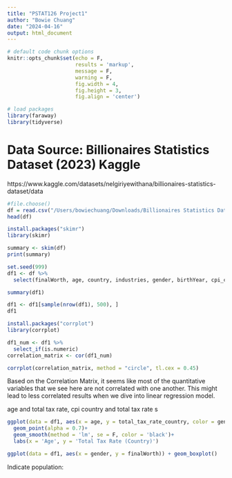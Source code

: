 ```yaml
---
title: "PSTAT126 Project1"
author: "Bowie Chuang"
date: "2024-04-16"
output: html_document
---
```


```r
# default code chunk options
knitr::opts_chunk$set(echo = F,
                      results = 'markup',
                      message = F, 
                      warning = F,
                      fig.width = 4,
                      fig.height = 3,
                      fig.align = 'center') 

# load packages
library(faraway)
library(tidyverse)
```

# Data Source: Billionaires Statistics Dataset (2023) Kaggle
https://www.kaggle.com/datasets/nelgiriyewithana/billionaires-statistics-dataset/data


```r
#file.choose()
df = read.csv("/Users/bowiechuang/Downloads/Billionaires Statistics Dataset.csv")
head(df)
```
```r
install.packages("skimr")
library(skimr)
```

```r
summary <- skim(df)
print(summary)

```

```r
set.seed(999)
df1 <- df %>% 
  select(finalWorth, age, country, industries, gender, birthYear, cpi_country, gdp_country,  tax_revenue_country_country, total_tax_rate_country) %>% drop_na()
```

```r
summary(df1)
```

```r
df1 <- df1[sample(nrow(df1), 500), ]
df1
```

```r
install.packages("corrplot")
library(corrplot)
```

```r
df1_num <- df1 %>%
  select_if(is.numeric)
correlation_matrix <- cor(df1_num)

corrplot(correlation_matrix, method = "circle", tl.cex = 0.45)

```
Based on the Correlation Matrix, it seems like most of the quantitative variables that we see here are not correlated with one another. This might lead to less correlated results when we dive into linear regression model. 

age and total tax rate, cpi country and total tax rate s

```r
ggplot(data = df1, aes(x = age, y = total_tax_rate_country, color = gender))+
  geom_point(alpha = 0.7)+
  geom_smooth(method = 'lm', se = F, color = 'black')+
  labs(x = 'Age', y = 'Total Tax Rate (Country)')

```


```r
ggplot(data = df1, aes(x = gender, y = finalWorth)) + geom_boxplot()

```

Indicate population: 





